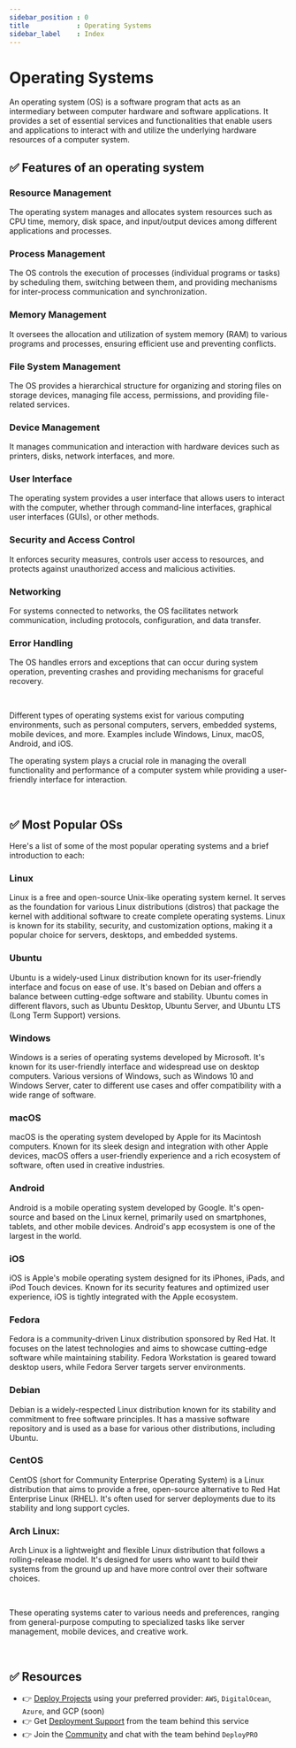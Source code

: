 ```yaml
---
sidebar_position : 0
title            : Operating Systems
sidebar_label    : Index
---
```


# Operating Systems

An operating system (OS) is a software program that acts as an intermediary between computer hardware and software applications. 
It provides a set of essential services and functionalities that enable users and applications to interact with and utilize the underlying hardware resources of a computer system. 

## ✅ Features of an operating system

### **Resource Management** 

The operating system manages and allocates system resources such as CPU time, memory, disk space, and input/output devices among different applications and processes.

### **Process Management** 

The OS controls the execution of processes (individual programs or tasks) by scheduling them, switching between them, and providing mechanisms for inter-process communication and synchronization.

### **Memory Management** 

It oversees the allocation and utilization of system memory (RAM) to various programs and processes, ensuring efficient use and preventing conflicts.

### **File System Management** 

The OS provides a hierarchical structure for organizing and storing files on storage devices, managing file access, permissions, and providing file-related services.

### **Device Management** 

It manages communication and interaction with hardware devices such as printers, disks, network interfaces, and more.

### **User Interface** 

The operating system provides a user interface that allows users to interact with the computer, whether through command-line interfaces, graphical user interfaces (GUIs), or other methods.

### **Security and Access Control**

It enforces security measures, controls user access to resources, and protects against unauthorized access and malicious activities.

### **Networking** 

For systems connected to networks, the OS facilitates network communication, including protocols, configuration, and data transfer.

### **Error Handling** 

The OS handles errors and exceptions that can occur during system operation, preventing crashes and providing mechanisms for graceful recovery.

<br />

Different types of operating systems exist for various computing environments, such as personal computers, servers, embedded systems, mobile devices, and more. 
Examples include Windows, Linux, macOS, Android, and iOS.

The operating system plays a crucial role in managing the overall functionality and performance of a computer system while providing a user-friendly interface for interaction.

<br />

## ✅ Most Popular OSs 

Here's a list of some of the most popular operating systems and a brief introduction to each:


### **Linux**
   
Linux is a free and open-source Unix-like operating system kernel. It serves as the foundation for various Linux distributions (distros) that package the kernel with additional software to create complete operating systems. 
Linux is known for its stability, security, and customization options, making it a popular choice for servers, desktops, and embedded systems.

### **Ubuntu**

Ubuntu is a widely-used Linux distribution known for its user-friendly interface and focus on ease of use. It's based on Debian and offers a balance between cutting-edge software and stability. 
Ubuntu comes in different flavors, such as Ubuntu Desktop, Ubuntu Server, and Ubuntu LTS (Long Term Support) versions.

### **Windows**

Windows is a series of operating systems developed by Microsoft. It's known for its user-friendly interface and widespread use on desktop computers. 
Various versions of Windows, such as Windows 10 and Windows Server, cater to different use cases and offer compatibility with a wide range of software.

### **macOS**

macOS is the operating system developed by Apple for its Macintosh computers. 
Known for its sleek design and integration with other Apple devices, macOS offers a user-friendly experience and a rich ecosystem of software, often used in creative industries.

### **Android**

Android is a mobile operating system developed by Google. It's open-source and based on the Linux kernel, primarily used on smartphones, tablets, and other mobile devices. 
Android's app ecosystem is one of the largest in the world.

### **iOS**

iOS is Apple's mobile operating system designed for its iPhones, iPads, and iPod Touch devices. 
Known for its security features and optimized user experience, iOS is tightly integrated with the Apple ecosystem.

### **Fedora**

Fedora is a community-driven Linux distribution sponsored by Red Hat. It focuses on the latest technologies and aims to showcase cutting-edge software while maintaining stability. 
Fedora Workstation is geared toward desktop users, while Fedora Server targets server environments.

### **Debian**

Debian is a widely-respected Linux distribution known for its stability and commitment to free software principles. 
It has a massive software repository and is used as a base for various other distributions, including Ubuntu.

### **CentOS**

CentOS (short for Community Enterprise Operating System) is a Linux distribution that aims to provide a free, open-source alternative to Red Hat Enterprise Linux (RHEL). 
It's often used for server deployments due to its stability and long support cycles.

### **Arch Linux**:

Arch Linux is a lightweight and flexible Linux distribution that follows a rolling-release model. 
It's designed for users who want to build their systems from the ground up and have more control over their software choices.

<br />

These operating systems cater to various needs and preferences, ranging from general-purpose computing to specialized tasks like server management, mobile devices, and creative work.

<br />

## ✅ Resources

- 👉 [Deploy Projects](https://deploypro.dev/) using your preferred provider: `AWS`, `DigitalOcean`, `Azure`, and GCP (soon)
- 👉 Get [Deployment Support](https://deploypro.dev/support/) from the team behind this service
- 👉 Join the [Community](https://discord.gg/qQhjQZhnur) and chat with the team behind `DeployPRO`

